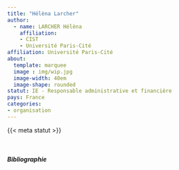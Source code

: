 ```yaml
---
title: "Hélèna Larcher"
author: 
  - name: LARCHER Hélèna
    affiliation: 
    - CIST 
    - Université Paris-Cité
affiliation: Université Paris-Cité
about:
  template: marquee
  image : img/wip.jpg
  image-width: 40em
  image-shape: rounded
statut: IE - Responsable administrative et financière
pays: France
categories: 
- organisation
---
```


{{< meta statut >}}

</br>

##### Bibliographie

::: {#refs}
:::
